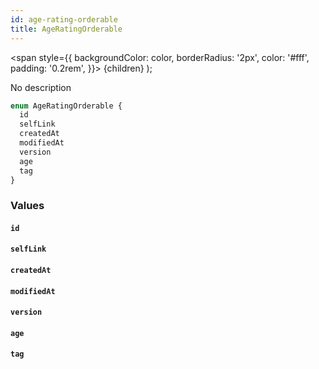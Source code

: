 ```yaml
---
id: age-rating-orderable
title: AgeRatingOrderable
---
```


<span
style={{
      backgroundColor: color,
      borderRadius: '2px',
      color: '#fff',
      padding: '0.2rem',
    }}>
{children}
</span>
);

No description

```graphql
enum AgeRatingOrderable {
  id
  selfLink
  createdAt
  modifiedAt
  version
  age
  tag
}
```

### Values

#### `id`

#### `selfLink`

#### `createdAt`

#### `modifiedAt`

#### `version`

#### `age`

#### `tag`
